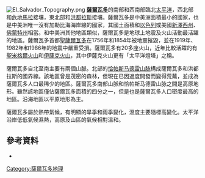 {{Multiple issues|
{{No footnotes|time=2021-02-13T20:48:17+00:00}}
{{Refimprove|time=2021-02-13T20:48:17+00:00}}
}}
[[Image:El_Salvador_Topography.png|thumb]]
'''[[薩爾瓦多|薩爾瓦多]]'''的南部和西南部臨北[[太平洋|太平洋]]，西北部和[[危地馬拉|危地馬拉]]接壤，東北部和[[洪都拉斯|洪都拉斯]]接壤。薩爾瓦多是中美洲面積最小的國家，也是中美洲唯一沒有加勒比海海岸線的國家，其國土面積和[[以色列|以色列]]或美國[[新澤西州|新澤西州]]、[[佛蒙特州|佛蒙特州]]相當。和中美洲其他地區類似，薩爾瓦多是地球上地震及火山活動最活躍的地區。薩爾瓦多首都[[聖薩爾瓦多|聖薩爾瓦多]]在1756年和1854年被地震摧毀，並在1919年、1982年和1986年的地震中嚴重受損。薩爾瓦多有20多座火山，近年比較活躍的有[[聖米格爾火山|聖米格爾火山]]和[[伊薩克火山|伊薩克火山]]，其中伊薩克火山更有「太平洋燈塔」之稱。

薩爾瓦多自北至南主要有兩個山脈。北部的[[恰帕斯马德雷山脉|恰帕斯马德雷山脉]]構成薩爾瓦多和洪都拉斯的國界線。該地區曾是茂密的森林，但現在已因過度開發而變得荒蕪，並成為薩爾瓦多人口最稀少的地區。薩爾瓦多南部山脈和恰帕斯马德雷山脉之間是高原地形。雖然該地區僅佔薩爾瓦多面積的四分之一，但是也是薩爾瓦多人口密度最高的地區。沿海地區以平原地形為主。

薩爾瓦多屬於熱帶氣候，有明顯的旱季和雨季變化，溫度主要隨標高變化。太平洋沿岸低低氣候濕熱，高原及山區的氣候相對溫和。

==參考資料==
* {{CIA World Factbook}}
{{reflist}}
{{美洲題目|地理}}
[[Category:薩爾瓦多地理|Category:薩爾瓦多地理]]